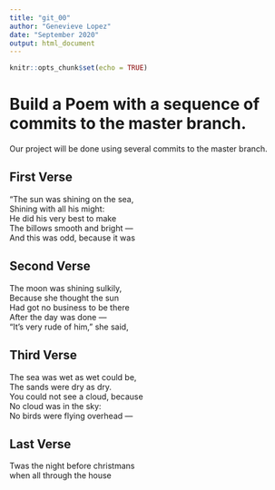 ```yaml
---
title: "git_00"
author: "Genevieve Lopez"
date: "September 2020"
output: html_document
---
```


```r
knitr::opts_chunk$set(echo = TRUE)
```
# Build a Poem with a sequence of commits to the master branch.
Our project will be done using several commits to the master branch.
<!-- Do not modify or change any text in "!--" bracketed areas such as this --- these are instructions to
you, if you change any of this the git program will notice it and compromise your git merging strategy !-->


## First Verse 
<!--Put the first five lines of a poem by Lewis Carrol in this section!-->
"The sun was shining on the sea,  
Shining with all his might:  
He did his very best to make  
The billows smooth and bright —  
And this was odd, because it was  
  


## Second Verse

<!--Put the first five lines of a poem by Robert Frost here!-->
The moon was shining sulkily,  
Because she thought the sun  
Had got no business to be there  
After the day was done —  
"It's very rude of him," she said,  


## Third Verse
<!--Put the first two verses of The Walrus and the Carpenter here!-->
The sea was wet as wet could be,  
The sands were dry as dry.  
You could not see a cloud, because  
No cloud was in the sky:  
No birds were flying overhead —  

## Last Verse
<!--Put a short poem of your choice 8-20 lines,here!-->

Twas the night before christmans  
when all through the house  



